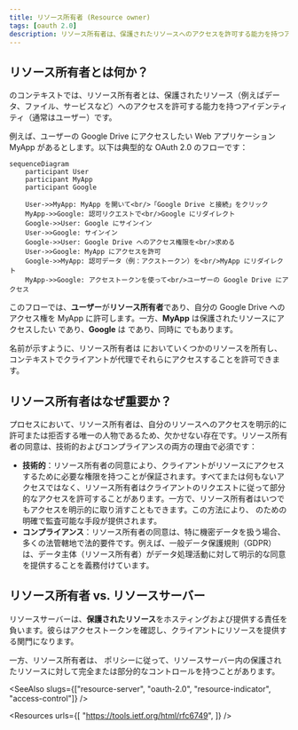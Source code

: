 ```yaml
---
title: リソース所有者 (Resource owner)
tags: [oauth 2.0]
description: リソース所有者は、保護されたリソースへのアクセスを許可する能力を持つアイデンティティ（通常はユーザー）です。OAuth 2.0 では、リソース所有者はリソースサーバーにおいて、クライアントが代理でそのリソースにアクセスすることを許可できます。
---
```


## リソース所有者とは何か？

<Ref slug="oauth-2.0" /> のコンテキストでは、リソース所有者とは、保護されたリソース（例えばデータ、ファイル、サービスなど）へのアクセスを許可する能力を持つアイデンティティ（通常はユーザー）です。

例えば、ユーザーの Google Drive にアクセスしたい Web アプリケーション MyApp があるとします。以下は典型的な OAuth 2.0 のフローです：

```mermaid
sequenceDiagram
    participant User
    participant MyApp
    participant Google

    User->>MyApp: MyApp を開いて<br/>「Google Drive と接続」をクリック
    MyApp->>Google: 認可リクエストで<br/>Google にリダイレクト
    Google->>User: Google にサインイン
    User->>Google: サインイン
    Google->>User: Google Drive へのアクセス権限を<br/>求める
    User->>Google: MyApp にアクセスを許可
    Google->>MyApp: 認可データ（例：アクストークン）を<br/>MyApp にリダイレクト
    MyApp->>Google: アクセストークンを使って<br/>ユーザーの Google Drive にアクセス
```

このフローでは、**ユーザー**が**リソース所有者**であり、自分の Google Drive へのアクセス権を MyApp に許可します。一方、**MyApp** は保護されたリソースにアクセスしたい <Ref slug="client" /> であり、**Google** は <Ref slug="authorization-server" /> であり、同時に <Ref slug="resource-server" /> でもあります。

名前が示すように、リソース所有者は <Ref slug="resource-server" /> においていくつかのリソースを所有し、<Ref slug="oauth-2.0" /> コンテキストでクライアントが代理でそれらにアクセスすることを許可できます。

## リソース所有者はなぜ重要か？

<Ref slug="authorization" /> プロセスにおいて、リソース所有者は、自分のリソースへのアクセスを明示的に許可または拒否する唯一の人物であるため、欠かせない存在です。リソース所有者の同意は、技術的およびコンプライアンスの両方の理由で必須です：

- **技術的**：リソース所有者の同意により、クライアントがリソースにアクセスするために必要な権限を持つことが保証されます。すべてまたは何もないアクセスではなく、リソース所有者はクライアントのリクエストに従って部分的なアクセスを許可することがあります。一方で、リソース所有者はいつでもアクセスを明示的に取り消すこともできます。この方法により、<Ref slug="access-control" /> のための明確で監査可能な手段が提供されます。
- **コンプライアンス**：リソース所有者の同意は、特に機密データを扱う場合、多くの法管轄地で法的要件です。例えば、一般データ保護規則（GDPR）は、データ主体（リソース所有者）がデータ処理活動に対して明示的な同意を提供することを義務付けています。

## リソース所有者 vs. リソースサーバー

<Ref slug="resource-server">リソースサーバー</Ref>は、**保護されたリソース**をホスティングおよび提供する責任を負います。彼らはアクセストークンを確認し、クライアントにリソースを提供する関門になります。

一方、リソース所有者は、<Ref slug="access-control" /> ポリシーに従って、リソースサーバー内の保護されたリソースに対して完全または部分的なコントロールを持つことがあります。

<SeeAlso slugs={["resource-server", "oauth-2.0", "resource-indicator", "access-control"]} />

<Resources
  urls={[
    "https://tools.ietf.org/html/rfc6749",
  ]}
/>
